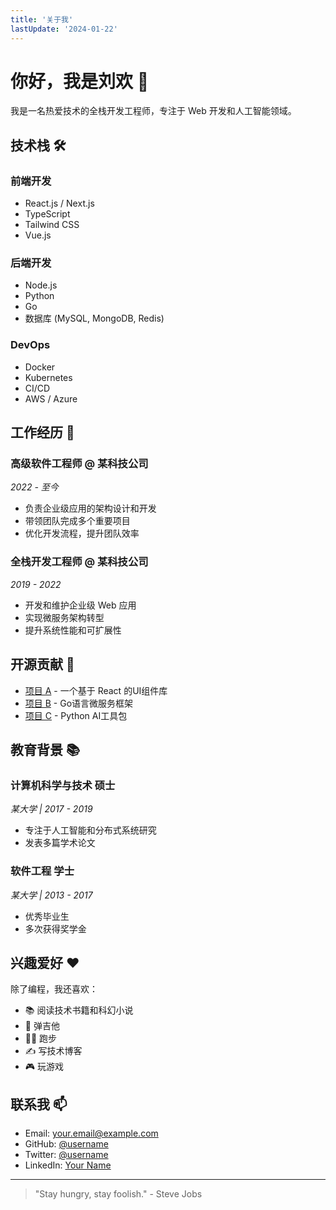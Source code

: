 ```yaml
---
title: '关于我'
lastUpdate: '2024-01-22'
---
```


# 你好，我是刘欢 👋

我是一名热爱技术的全栈开发工程师，专注于 Web 开发和人工智能领域。

## 技术栈 🛠

### 前端开发
- React.js / Next.js
- TypeScript
- Tailwind CSS
- Vue.js

### 后端开发
- Node.js
- Python
- Go
- 数据库 (MySQL, MongoDB, Redis)

### DevOps
- Docker
- Kubernetes
- CI/CD
- AWS / Azure

## 工作经历 💼

### 高级软件工程师 @ 某科技公司
*2022 - 至今*
- 负责企业级应用的架构设计和开发
- 带领团队完成多个重要项目
- 优化开发流程，提升团队效率

### 全栈开发工程师 @ 某科技公司
*2019 - 2022*
- 开发和维护企业级 Web 应用
- 实现微服务架构转型
- 提升系统性能和可扩展性

## 开源贡献 🌟

- [项目 A](https://github.com/username/project-a) - 一个基于 React 的UI组件库
- [项目 B](https://github.com/username/project-b) - Go语言微服务框架
- [项目 C](https://github.com/username/project-c) - Python AI工具包

## 教育背景 📚

### 计算机科学与技术 硕士
*某大学 | 2017 - 2019*
- 专注于人工智能和分布式系统研究
- 发表多篇学术论文

### 软件工程 学士
*某大学 | 2013 - 2017*
- 优秀毕业生
- 多次获得奖学金

## 兴趣爱好 ❤️

除了编程，我还喜欢：
- 📚 阅读技术书籍和科幻小说
- 🎸 弹吉他
- 🏃‍♂️ 跑步
- ✍️ 写技术博客
- 🎮 玩游戏

## 联系我 📫

- Email: [your.email@example.com](mailto:your.email@example.com)
- GitHub: [@username](https://github.com/username)
- Twitter: [@username](https://twitter.com/username)
- LinkedIn: [Your Name](https://linkedin.com/in/username)

---

> "Stay hungry, stay foolish." - Steve Jobs

